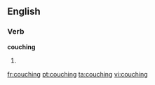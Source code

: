==English==
{{wikipedia}}

===Verb===
'''couching'''

#{{present participle of|[[couch]]}}

[[fr:couching]]
[[pt:couching]]
[[ta:couching]]
[[vi:couching]]
